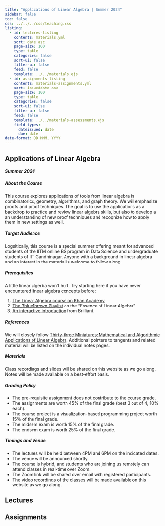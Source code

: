 ```yaml
---
title: "Applications of Linear Algebra | Summer 2024"
sidebar: false
toc: false
css: ../../../css/teaching.css
listing:
  - id: lectures-listing
    contents: materials.yml
    sort: date asc
    page-size: 100
    type: table
    categories: false
    sort-ui: false
    filter-ui: false
    feed: false
    template: ../../materials.ejs
  - id: assignments-listing
    contents: materials-assignments.yml
    sort: issueddate asc
    page-size: 100
    type: table
    categories: false
    sort-ui: false
    filter-ui: false
    feed: false
    template: ../../materials-assessments.ejs
    field-types: 
      dateissued: date
      due: date
date-format: DD MMM, YYYY
---
```



:::{.column-body-outset}

## Applications of Linear Algebra

##### Summer 2024

:::{.callout-note collapse="true" icon="false"}

##### About the Course

This course explores applications of tools from linear algebra in combinatorics, geometry, algorithms, and graph theory. We will emphasize proofs and proof techniques. The goal is to use the applications as a backdrop to practice and review linear algebra skills, but also to develop a an understanding of new proof techniques and recognize how to apply them in new settings as well.

:::

:::{.callout-note collapse="true" icon="false"}

##### Target Audience

Logsitically, this course is a special summer offering meant for advanced students of the IITM online BS program in Data Science and undergraduate students of IIT Gandhinagar. Anyone with a background in linear algebra and an interest in the material is welcome to follow along.

:::

:::{.callout-tip collapse="true" icon="false"}

##### Prerequisites
A little linear algerba won't hurt. Try starting here if you have never encountered linear algebra concepts before:

1. [The Linear Algebra course on Khan Academy](https://www.khanacademy.org/math/linear-algebra)
2. [The 3blue1brown Playlist](https://www.youtube.com/watch?list=PLZHQObOWTQDPD3MizzM2xVFitgF8hE_ab&v=fNk_zzaMoSs&embeds_referring_euri=https://linearalgebra33.discourse.group/&source_ve_path=MjM4NTE) on the "Essence of Linear Algebra"
3. [An interactive introduction](https://brilliant.org/landing/interactive-courses-learn-linear-algebra/) from Brilliant.

:::

:::{.callout-tip collapse="true" icon="false"}

##### References

We will closely follow [Thirty-three Miniatures: Mathematical and Algorithmic Applications of Linear Algebra](https://kam.mff.cuni.cz/~matousek/stml-53-matousek-1.pdf). Additional pointers to tangents and related material will be listed on the individual notes pages.

:::

:::{.callout-tip collapse="true" icon="false"}

##### Materials

Class recordings and slides will be shared on this website as we go along.
Notes will be made available on a best-effort basis.

:::

:::{.callout-tip collapse="true" icon="false"}

##### Grading Policy

- The pre-requisite assignment does not contribute to the course grade.
- The assignments are worth 45% of the final grade (best 3 out of 4, 10% each).
- The course project is a visualization-based programming project worth 15% of the final grade.
- The midsem exam is worth 15% of the final grade.
- The endsem exam is worth 25% of the final grade.

:::

:::{.callout-caution collapse="true" icon="false"}

##### Timings and Venue

- The lectures will be held between 4PM and 6PM on the indicated dates.
- The venue will be announced shortly.
- The course is hybrid, and students who are joining us remotely can attend classes in real-time over Zoom.
- The Zoom link will be shared over email with registered participants.
- The video recordings of the classes will be made available on this website as we go along.

:::



::: {.panel-tabset}

## Lectures

::: {#lectures-listing}
:::


## Assignments


::: {#assignments-listing}
:::


:::

:::